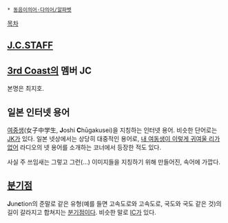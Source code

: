  * [[동음이의어·다의어/알파벳]]

[[목차]]
== [[J.C.STAFF]] ==

== [[3rd Coast]]의 멤버 JC ==
본명은 최지호.
== 일본 인터넷 용어 ==
[[여중생]](女子中学生, '''J'''oshi '''C'''hūgakusei)을 지칭하는 인터넷 용어. 비슷한 단어로는 [[JK]]가 있다. 일본 넷상에서는 상당히 대중적인 용어로, [[내 여동생이 이렇게 귀여울 리가 없어]] 라디오의 넷 용어를 소개하는 코너에서 등장한 적도 있다.

사실 주 쓰임새는 그렇고 그런(…) 이미지들을 지칭하기 위해 만들어진, 속어에 가깝다.

== [[분기점]] ==
'''J'''un'''c'''tion의 준말로 같은 유형(예를 들면 고속도로와 고속도로, 국도와 국도 같은 것)의 길이 갈라지고 합쳐지는 [[분기점]]이다. 비슷한 말로 [[나들목|IC]]가 있다.
